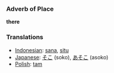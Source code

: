 === Adverb of Place ===
'''there'''

=== Translations ===
*[[Indonesian]]: [[sana]], [[situ]]
*[[Japanese]]: [[そこ]] (soko), [[あそこ]] (asoko)
*[[Polish]]: [[tam]]